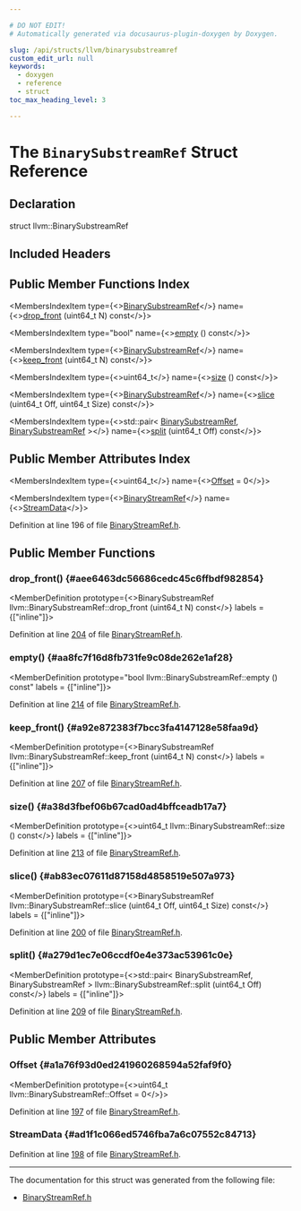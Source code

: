 ```yaml
---

# DO NOT EDIT!
# Automatically generated via docusaurus-plugin-doxygen by Doxygen.

slug: /api/structs/llvm/binarysubstreamref
custom_edit_url: null
keywords:
  - doxygen
  - reference
  - struct
toc_max_heading_level: 3

---
```





# The `BinarySubstreamRef` Struct Reference

<DoxygenPage pluginConfig={pluginConfig}>



## Declaration

<CodeBlock>struct llvm::BinarySubstreamRef</CodeBlock>

## Included Headers

<IncludesList>
<IncludesListItem
  filePath="llvm/Support/BinaryStreamRef.h"
  permalink="/docs/api/files/include/include/llvm/include/llvm/support/binarystreamref-h"
  isLocal="true" />
</IncludesList>

## Public Member Functions Index

<MembersIndex>

<MembersIndexItem
  type={<><a href="/docs/api/structs/llvm/binarysubstreamref">BinarySubstreamRef</a></>}
  name={<><a href="#aee6463dc56686cedc45c6ffbdf982854">drop&#95;front</a> (uint64&#95;t N) const</>}>
</MembersIndexItem>

<MembersIndexItem
  type="bool"
  name={<><a href="#aa8fc7f16d8fb731fe9c08de262e1af28">empty</a> () const</>}>
</MembersIndexItem>

<MembersIndexItem
  type={<><a href="/docs/api/structs/llvm/binarysubstreamref">BinarySubstreamRef</a></>}
  name={<><a href="#a92e872383f7bcc3fa4147128e58faa9d">keep&#95;front</a> (uint64&#95;t N) const</>}>
</MembersIndexItem>

<MembersIndexItem
  type={<>uint64&#95;t</>}
  name={<><a href="#a38d3fbef06b67cad0ad4bffceadb17a7">size</a> () const</>}>
</MembersIndexItem>

<MembersIndexItem
  type={<><a href="/docs/api/structs/llvm/binarysubstreamref">BinarySubstreamRef</a></>}
  name={<><a href="#ab83ec07611d87158d4858519e507a973">slice</a> (uint64&#95;t Off, uint64&#95;t Size) const</>}>
</MembersIndexItem>

<MembersIndexItem
  type={<>std::pair&lt; <a href="/docs/api/structs/llvm/binarysubstreamref">BinarySubstreamRef</a>, <a href="/docs/api/structs/llvm/binarysubstreamref">BinarySubstreamRef</a> &gt;</>}
  name={<><a href="#a279d1ec7e06ccdf0e4e373ac53961c0e">split</a> (uint64&#95;t Off) const</>}>
</MembersIndexItem>

</MembersIndex>

## Public Member Attributes Index

<MembersIndex>

<MembersIndexItem
  type={<>uint64&#95;t</>}
  name={<><a href="#a1a76f93d0ed241960268594a52faf9f0">Offset</a> = 0</>}>
</MembersIndexItem>

<MembersIndexItem
  type={<><a href="/docs/api/classes/llvm/binarystreamref">BinaryStreamRef</a></>}
  name={<><a href="#ad1f1c066ed5746fba7a6c07552c84713">StreamData</a></>}>
</MembersIndexItem>

</MembersIndex>


Definition at line 196 of file <a href="/docs/api/files/include/include/llvm/include/llvm/support/binarystreamref-h">BinaryStreamRef.h</a>.

<SectionDefinition>

## Public Member Functions

### drop&#95;front() {#aee6463dc56686cedc45c6ffbdf982854}

<MemberDefinition
  prototype={<>BinarySubstreamRef llvm::BinarySubstreamRef::drop&#95;front (uint64&#95;t N) const</>}
  labels = {["inline"]}>

Definition at line <a href="/docs/api/files/include/include/llvm/include/llvm/support/binarystreamref-h/#l00204">204</a> of file <a href="/docs/api/files/include/include/llvm/include/llvm/support/binarystreamref-h">BinaryStreamRef.h</a>.
</MemberDefinition>

### empty() {#aa8fc7f16d8fb731fe9c08de262e1af28}

<MemberDefinition
  prototype="bool llvm::BinarySubstreamRef::empty () const"
  labels = {["inline"]}>

Definition at line <a href="/docs/api/files/include/include/llvm/include/llvm/support/binarystreamref-h/#l00214">214</a> of file <a href="/docs/api/files/include/include/llvm/include/llvm/support/binarystreamref-h">BinaryStreamRef.h</a>.
</MemberDefinition>

### keep&#95;front() {#a92e872383f7bcc3fa4147128e58faa9d}

<MemberDefinition
  prototype={<>BinarySubstreamRef llvm::BinarySubstreamRef::keep&#95;front (uint64&#95;t N) const</>}
  labels = {["inline"]}>

Definition at line <a href="/docs/api/files/include/include/llvm/include/llvm/support/binarystreamref-h/#l00207">207</a> of file <a href="/docs/api/files/include/include/llvm/include/llvm/support/binarystreamref-h">BinaryStreamRef.h</a>.
</MemberDefinition>

### size() {#a38d3fbef06b67cad0ad4bffceadb17a7}

<MemberDefinition
  prototype={<>uint64&#95;t llvm::BinarySubstreamRef::size () const</>}
  labels = {["inline"]}>

Definition at line <a href="/docs/api/files/include/include/llvm/include/llvm/support/binarystreamref-h/#l00213">213</a> of file <a href="/docs/api/files/include/include/llvm/include/llvm/support/binarystreamref-h">BinaryStreamRef.h</a>.
</MemberDefinition>

### slice() {#ab83ec07611d87158d4858519e507a973}

<MemberDefinition
  prototype={<>BinarySubstreamRef llvm::BinarySubstreamRef::slice (uint64&#95;t Off, uint64&#95;t Size) const</>}
  labels = {["inline"]}>

Definition at line <a href="/docs/api/files/include/include/llvm/include/llvm/support/binarystreamref-h/#l00200">200</a> of file <a href="/docs/api/files/include/include/llvm/include/llvm/support/binarystreamref-h">BinaryStreamRef.h</a>.
</MemberDefinition>

### split() {#a279d1ec7e06ccdf0e4e373ac53961c0e}

<MemberDefinition
  prototype={<>std::pair&lt; BinarySubstreamRef, BinarySubstreamRef &gt; llvm::BinarySubstreamRef::split (uint64&#95;t Off) const</>}
  labels = {["inline"]}>

Definition at line <a href="/docs/api/files/include/include/llvm/include/llvm/support/binarystreamref-h/#l00209">209</a> of file <a href="/docs/api/files/include/include/llvm/include/llvm/support/binarystreamref-h">BinaryStreamRef.h</a>.
</MemberDefinition>

</SectionDefinition>

<SectionDefinition>

## Public Member Attributes

### Offset {#a1a76f93d0ed241960268594a52faf9f0}

<MemberDefinition
  prototype={<>uint64&#95;t llvm::BinarySubstreamRef::Offset = 0</>}>

Definition at line <a href="/docs/api/files/include/include/llvm/include/llvm/support/binarystreamref-h/#l00197">197</a> of file <a href="/docs/api/files/include/include/llvm/include/llvm/support/binarystreamref-h">BinaryStreamRef.h</a>.
</MemberDefinition>

### StreamData {#ad1f1c066ed5746fba7a6c07552c84713}

<MemberDefinition
  prototype="BinaryStreamRef llvm::BinarySubstreamRef::StreamData">

Definition at line <a href="/docs/api/files/include/include/llvm/include/llvm/support/binarystreamref-h/#l00198">198</a> of file <a href="/docs/api/files/include/include/llvm/include/llvm/support/binarystreamref-h">BinaryStreamRef.h</a>.
</MemberDefinition>

</SectionDefinition>

<hr/>

The documentation for this struct was generated from the following file:

<ul>
<li><a href="/docs/api/files/include/include/llvm/include/llvm/support/binarystreamref-h">BinaryStreamRef.h</a></li>
</ul>

</DoxygenPage>
